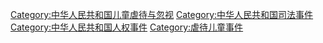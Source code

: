 {{Catmore|中华人民共和国虐待儿童事件列表}}

[[Category:中华人民共和国儿童虐待与忽视|Category:中华人民共和国儿童虐待与忽视]]
[[Category:中华人民共和国司法事件|Category:中华人民共和国司法事件]]
[[Category:中华人民共和国人权事件|Category:中华人民共和国人权事件]]
[[Category:虐待儿童事件|Category:虐待儿童事件]]